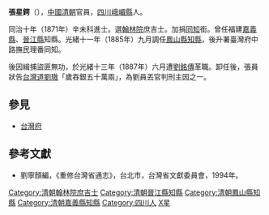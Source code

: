 '''張星鍔'''（{{bd|？||？||}}），[[中國|中國]][[清朝|清朝]]官員，[[四川|四川]][[峨嵋縣|峨嵋縣]]人。

同治十年（1871年）辛未科進士。選[[翰林院|翰林院]]庶吉士。加捐[[同知|同知]]銜。曾任福建[[嘉義縣_(清朝)|嘉義縣]]、[[晉江縣|晉江縣]]知縣。光緒十一年（1885年）九月調任[[鳳山縣知縣|鳳山縣知縣]]，後升署臺灣府中路撫民理番同知。

後因緝捕盜匪無功，於光緒十三年（1887年）六月遭[[劉銘傳|劉銘傳]]革職。卸任後，張員狀告[[台灣道|台灣道]][[劉璈|劉璈]]「歲吞銀五十萬兩」，為劉員丟官判刑主因之一。

==參見==
*[[台灣府|台灣府]]

==參考文獻==
*劉寧顏編，《重修台灣省通志》，台北市，台灣省文獻委員會，1994年。

{{start box}}
{{s-off}}
{{s-before|[[潘文鳳|潘文鳳]]}}
{{s-title|[[嘉義縣_(清朝)|嘉義縣]][[知縣|知縣]]|<small>光緒九年（1883年）上任</small>}}
{{s-after|[[周志侃|周志侃]]}}
{{end box}}
{{同治十年辛未科殿試金榜}}

{{DEFAULTSORT:Zhang張}}
[[Category:清朝翰林院庶吉士|Category:清朝翰林院庶吉士]]
[[Category:清朝晉江縣知縣|Category:清朝晉江縣知縣]]
[[Category:清朝鳳山縣知縣|Category:清朝鳳山縣知縣]]
[[Category:清朝嘉義縣知縣|Category:清朝嘉義縣知縣]]
[[Category:四川人|Category:四川人]]
[[Category:張姓|X星]]
